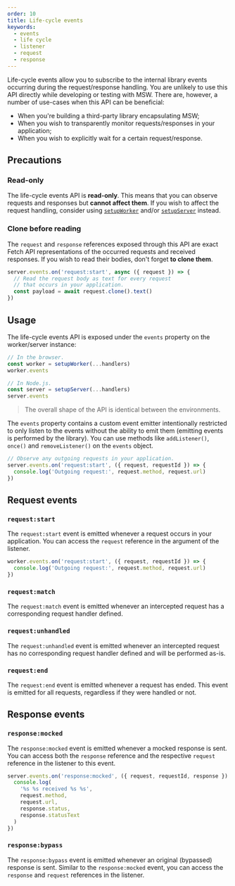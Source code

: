```yaml
---
order: 10
title: Life-cycle events
keywords:
  - events
  - life cycle
  - listener
  - request
  - response
---
```


Life-cycle events allow you to subscribe to the internal library events occurring during the request/response handling. You are unlikely to use this API directly while developing or testing with MSW. There are, however, a number of use-cases when this API can be beneficial:

- When you're building a third-party library encapsulating MSW;
- When you wish to transparently monitor requests/responses in your application;
- When you wish to explicitly wait for a certain request/response.

## Precautions

### Read-only

The life-cycle events API is **read-only**. This means that you can observe requests and responses but **cannot affect them**. If you wish to affect the request handling, consider using [`setupWorker`](/docs/api/setup-worker) and/or [`setupServer`](/docs/api/setup-server) instead.

### Clone before reading

The `request` and `response` references exposed through this API are exact Fetch API representations of the occurred requests and received responses. If you wish to read their bodies, don't forget **to clone them**.

```js
server.events.on('request:start', async ({ request }) => {
  // Read the request body as text for every request
  // that occurs in your application.
  const payload = await request.clone().text()
})
```

## Usage

The life-cycle events API is exposed under the `events` property on the worker/server instance:

```js {3,7}
// In the browser.
const worker = setupWorker(...handlers)
worker.events

// In Node.js.
const server = setupServer(...handlers)
server.events
```

> The overall shape of the API is identical between the environments.

The `events` property contains a custom event emitter intentionally restricted to only listen to the events without the ability to emit them (emitting events is performed by the library). You can use methods like `addListener()`, `once()` and `removeListener()` on the `events` object.

```js
// Observe any outgoing requests in your application.
server.events.on('request:start', ({ request, requestId }) => {
  console.log('Outgoing request:', request.method, request.url)
})
```

## Request events

### `request:start`

The `request:start` event is emitted whenever a request occurs in your application. You can access the `request` reference in the argument of the listener.

```js
worker.events.on('request:start', ({ request, requestId }) => {
  console.log('Outgoing request:', request.method, request.url)
})
```

### `request:match`

The `request:match` event is emitted whenever an intercepted request has a corresponding request handler defined.

### `request:unhandled`

The `request:unhandled` event is emitted whenever an intercepted request has no corresponding request handler defined and will be performed as-is.

### `request:end`

The `request:end` event is emitted whenever a request has ended. This event is emitted for all requests, regardless if they were handled or not.

## Response events

### `response:mocked`

The `response:mocked` event is emitted whenever a mocked response is sent. You can access both the `response` reference and the respective `request` reference in the listener to this event.

```js
server.events.on('response:mocked', ({ request, requestId, response }) => {
  console.log(
    '%s %s received %s %s',
    request.method,
    request.url,
    response.status,
    response.statusText
  )
})
```

### `response:bypass`

The `response:bypass` event is emitted whenever an original (bypassed) response is sent. Similar to the `response:mocked` event, you can access the `response` and `request` references in the listener.
